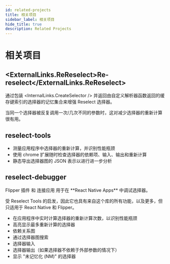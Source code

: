 ```yaml
---
id: related-projects
title: 相关项目
sidebar_label: 相关项目
hide_title: true
description: Related Projects
---
```



# 相关项目

## <ExternalLinks.ReReselect>Re-reselect</ExternalLinks.ReReselect>

通过包装 <InternalLinks.CreateSelector /> 并返回由自定义解析器函数返回的缓存键索引的选择器的记忆集合来增强 Reselect 选择器。

当同一个选择器被反复调用一次/几次不同的参数时，这对减少选择器的重新计算很有用。

## <Link to='https://github.com/skortchmark9/reselect-tools'>reselect-tools</Link>

- 测量应用程序中选择器的重新计算，并识别性能瓶颈
- 使用 chrome 扩展随时检查选择器的依赖项、输入、输出和重新计算
- 静态导出选择器图的 JSON 表示以进行进一步分析

## <Link to='https://github.com/vlanemcev/reselect-debugger-flipper'>reselect-debugger</Link>

<!-- prettier-ignore -->
<Link to="https://github.com/vlanemcev/flipper-plugin-reselect-debugger">Flipper 插件</Link> 和
<Link to="https://github.com/vlanemcev/reselect-debugger-flipper">连接应用</Link> 用于在 **React Native Apps** 中调试选择器。

受 Reselect Tools 的启发，因此它也具有来自这个库的所有功能，以及更多，但只适用于 React Native 和 Flipper。

- 在应用程序中实时计算选择器的重新计算次数，以识别性能瓶颈
- 高亮显示最多重新计算的选择器
- 依赖关系图
- 通过选择器图搜索
- 选择器输入
- 选择器输出（如果选择器不依赖于外部参数的情况下）
- 显示 "未记忆化 (NM)" 的选择器
